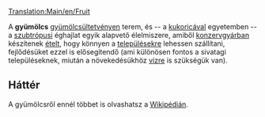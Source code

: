 [[Translation:Main/en/Fruit]]
{{hu/Rakomány|név=Gyümölcs
|kép=Fruit.png
|termeli=[[Main/hu/Gyümölcsültetvény|gyümölcsültetvény]], kizárólag szubtrópusi éghajlaton
|fogadja=[[Main/hu/Konzervgyár|konzervgyár]]
}}

A '''gyümölcs''' [[Main/hu/Gyümölcsültetvény|gyümölcsültetvényen]] terem, és -- a [[Main/hu/Kukorica|kukoricával]] egyetemben -- a [[Main/en/Éghajlatok/Hu#Szubtrópusi|szubtrópusi]] éghajlat egyik alapvető élelmiszere, amiből [[Main/hu/Konzervgyár|konzervgyárban]] készítenek [[Main/hu/Étel|ételt]], hogy könnyen a [[Main/hu/Települések|településekre]] lehessen szállítani, fejlődésüket ezzel is elősegítendő (ami különösen fontos a sivatagi településeknek, miután a növekedésükhöz [[Main/hu/Víz|vízre]] is szükségük van).


== Háttér ==

A gyümölcsről ennél többet is olvashatsz a [http://hu.wikipedia.org/wiki/Gyümölcs Wikipédián].

{{hu/Navbox Rakomány}}